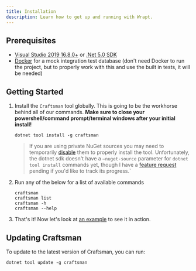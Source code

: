 ```yaml
---
title: Installation
description: Learn how to get up and running with Wrapt.
---
```


## Prerequisites

- [Visual Studio 2019 16.8.0+](https://visualstudio.microsoft.com/downloads/) or [.Net 5.0 SDK](https://dotnet.microsoft.com/download/dotnet-core/5.0) 
- [Docker](https://docs.docker.com/get-docker/) for a mock integration test database (don't need Docker to run the project, but to properly work with this and use the built in tests, it will be needed)

## Getting Started
1. Install the `Craftsman` tool globally. This is going to be the workhorse behind all of our commands. **Make sure to close your powershell/command prompt/terminal windows after your initial install!**

   ```shell
   dotnet tool install -g craftsman
   ```

   > If you are using private NuGet sources you may need to temporarily [disable](https://docs.microsoft.com/en-us/dotnet/core/tools/dotnet-nuget-disable-source) them to properly install the tool. Unfortunately, the dotnet sdk doesn't 
   have a `–nuget-source` parameter for `dotnet tool install` commands yet, though I have a [feature request](https://github.com/dotnet/sdk/issues/15477) pending if you'd like to track its progress.`

2. Run any of the below for a list of available commands

   ```shell
   craftsman 
   craftsman list
   craftsman -h
   craftsman --help
   ```

3. That's it! Now let's look at [an example](/docs/tutorial) to see it in action.

## Updating Craftsman
To update to the latest version of Craftsman, you can run:
```shell
dotnet tool update -g craftsman
```
